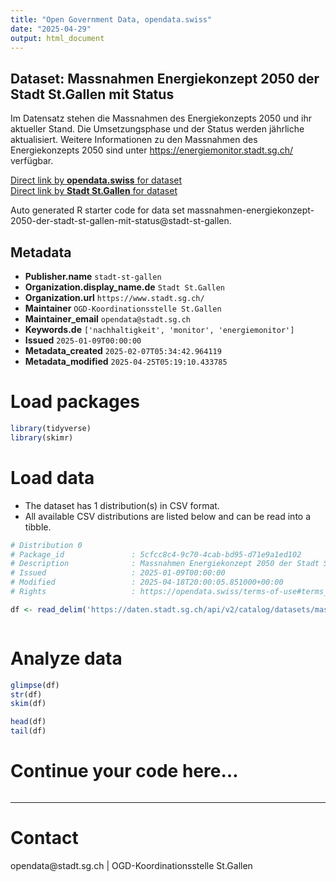 ```yaml
---
title: "Open Government Data, opendata.swiss"
date: "2025-04-29"
output: html_document
---
```


## Dataset: Massnahmen Energiekonzept 2050 der Stadt St.Gallen mit Status

Im Datensatz stehen die
Massnahmen des Energiekonzepts 2050 und ihr aktueller Stand. Die Umsetzungsphase und der
Status werden jährliche aktualisiert.
Weitere Informationen zu den
Massnahmen des Energiekonzepts 2050 sind unter [https://energiemonitor.stadt.sg.ch/](https://energiemonitor.stadt.sg.ch/) verfügbar.

[Direct link by **opendata.swiss** for dataset](https://opendata.swiss/de/dataset/massnahmen-energiekonzept-2050-der-stadt-st-gallen-mit-status)<br>
[Direct link by **Stadt St.Gallen** for dataset](https://daten.stadt.sg.ch/explore/dataset/massnahmen-energiekonzept-2050-der-stadt-st-gallen-mit-status/)

Auto generated R starter code for data set massnahmen-energiekonzept-2050-der-stadt-st-gallen-mit-status@stadt-st-gallen.

## Metadata

- **Publisher.name** `stadt-st-gallen`
- **Organization.display_name.de** `Stadt St.Gallen`
- **Organization.url** `https://www.stadt.sg.ch/`
- **Maintainer** `OGD-Koordinationsstelle St.Gallen`
- **Maintainer_email** `opendata@stadt.sg.ch`
- **Keywords.de** `['nachhaltigkeit', 'monitor', 'energiemonitor']`
- **Issued** `2025-01-09T00:00:00`
- **Metadata_created** `2025-02-07T05:34:42.964119`
- **Metadata_modified** `2025-04-25T05:19:10.433785`


# Load packages

```r

library(tidyverse)
library(skimr)

```

# Load data

-   The dataset has 1 distribution(s) in CSV format.
-   All available CSV distributions are listed below and can be read into a tibble.

```r

# Distribution 0
# Package_id               : 5cfcc8c4-9c70-4cab-bd95-d71e9a1ed102
# Description              : Massnahmen Energiekonzept 2050 der Stadt St.Gallen mit Status (csv)
# Issued                   : 2025-01-09T00:00:00
# Modified                 : 2025-04-18T20:00:05.851000+00:00
# Rights                   : https://opendata.swiss/terms-of-use#terms_by

df <- read_delim('https://daten.stadt.sg.ch/api/v2/catalog/datasets/massnahmen-energiekonzept-2050-der-stadt-st-gallen-mit-status/exports/csv?use_labels=true')



```

# Analyze data

```r

glimpse(df)
str(df)
skim(df)

head(df)
tail(df)

```

# Continue your code here...

```r

```

------------------------------------------------------------------------

# Contact

opendata@stadt.sg.ch | OGD-Koordinationsstelle St.Gallen
